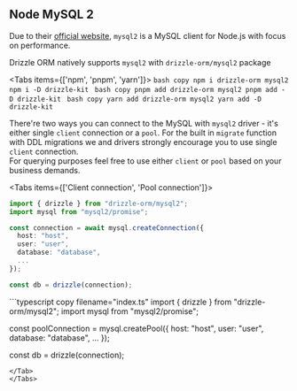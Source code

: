 
## Node MySQL 2 
Due to their [official website](https://github.com/sidorares/node-mysql2), 
`mysql2` is a MySQL client for Node.js with focus on performance.  

Drizzle ORM natively supports `mysql2` with `drizzle-orm/mysql2` package

<Tabs items={['npm', 'pnpm', 'yarn']}>
    <Tab>
    ```bash copy
    npm i drizzle-orm mysql2
    npm i -D drizzle-kit
    ```
    </Tab>
    <Tab> 
    ```bash copy
    pnpm add drizzle-orm mysql2
    pnpm add -D drizzle-kit
    ```
    </Tab>
    <Tab>
    ```bash copy
    yarn add drizzle-orm mysql2
    yarn add -D drizzle-kit
    ```
    </Tab>
</Tabs>

There're two ways you can connect to the MySQL with `mysql2` driver - it's either single `client` connection or a `pool`.
For the built in `migrate` function with DDL migrations we and drivers strongly encourage you to use single `client` connection.  
For querying purposes feel free to use either `client` or `pool` based on your business demands.

<Tabs items={['Client connection', 'Pool connection']}>
  <Tab>
  ```typescript copy filename="index.ts"
  import { drizzle } from "drizzle-orm/mysql2";
  import mysql from "mysql2/promise";

  const connection = await mysql.createConnection({
    host: "host",
    user: "user",
    database: "database",
    ...
  });

  const db = drizzle(connection);
  ```
  </Tab>

  <Tab>
  ```typescript copy filename="index.ts"
  import { drizzle } from "drizzle-orm/mysql2";
  import mysql from "mysql2/promise";

  const poolConnection = mysql.createPool({
    host: "host",
    user: "user",
    database: "database",
    ...
  });

  const db = drizzle(connection);
  ```
  </Tab>
</Tabs>
